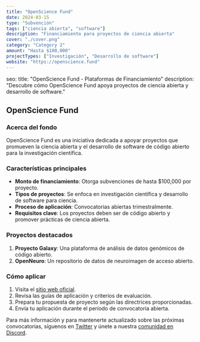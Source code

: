 ```yaml
---
title: "OpenScience Fund"
date: 2024-03-15
type: "Subvención"
tags: ["ciencia abierta", "software"]
description: "Financiamiento para proyectos de ciencia abierta"
cover: "./cover.png"
category: "Category 2"
amount: "Hasta $100,000"
projectTypes: ["Investigación", "Desarrollo de software"]
website: "https://openscience.fund"
---
```

seo:
 title: "OpenScience Fund - Plataformas de Financiamiento"
 description: "Descubre cómo OpenScience Fund apoya proyectos de ciencia abierta y desarrollo de software."

## OpenScience Fund


### Acerca del fondo

OpenScience Fund es una iniciativa dedicada a apoyar proyectos que promueven la ciencia abierta y el desarrollo de software de código abierto para la investigación científica.

### Características principales

- **Monto de financiamiento**: Otorga subvenciones de hasta $100,000 por proyecto.
- **Tipos de proyectos**: Se enfoca en investigación científica y desarrollo de software para ciencia.
- **Proceso de aplicación**: Convocatorias abiertas trimestralmente.
- **Requisitos clave**: Los proyectos deben ser de código abierto y promover prácticas de ciencia abierta.

### Proyectos destacados

1. **Proyecto Galaxy**: Una plataforma de análisis de datos genómicos de código abierto.
2. **OpenNeuro**: Un repositorio de datos de neuroimagen de acceso abierto.

### Cómo aplicar

1. Visita el [sitio web oficial](https://openscience.fund).
2. Revisa las guías de aplicación y criterios de evaluación.
3. Prepara tu propuesta de proyecto según las directrices proporcionadas.
4. Envía tu aplicación durante el período de convocatoria abierta.

Para más información y para mantenerte actualizado sobre las próximas convocatorias, síguenos en [Twitter](https://twitter.com/opensciencefund) y únete a nuestra [comunidad en Discord](https://discord.gg/opensciencefund).